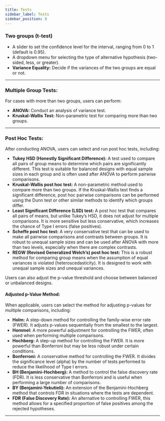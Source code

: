 ```yaml
---
title: Tests
sidebar_label: Tests
sidebar_position: 8
---
```


### Two groups (t-test)

- A slider to set the confidence level for the interval, ranging from 0 to 1 (default is 0.95).
- A dropdown menu for selecting the type of alternative hypothesis (two-sided, less, or greater).
- **Variance Equality:** Decide if the variances of the two groups are equal or not.

---

### **Multiple Group Tests:**

For cases with more than two groups, users can perform:
- **ANOVA:** Conduct an analysis of variance test.
- **Kruskal-Wallis Test:** Non-parametric test for comparing more than two groups.

---

### **Post Hoc Tests:**

After conducting ANOVA, users can select and run post hoc tests, including:
- **Tukey HSD (Honestly Significant Difference):** A test used to compare all pairs of group means to determine which pairs are significantly different. This test is suitable for balanced designs with equal sample sizes in each group and is often used after ANOVA to perform pairwise comparisons.
- **Kruskal-Wallis post hoc test:** A non-parametric method used to compare more than two groups. If the Kruskal-Wallis test finds a significant difference, post hoc pairwise comparisons can be performed using the Dunn test or other similar methods to identify which groups differ.
- **Least Significant Difference (LSD) test:** A post hoc test that compares all pairs of means, but unlike Tukey’s HSD, it does not adjust for multiple comparisons. It is more sensitive but less conservative, which increases the chance of Type I errors (false positives).
- **Scheffe post hoc test:** A very conservative test that can be used to make all pairwise comparisons and contrasts between groups. It is robust to unequal sample sizes and can be used after ANOVA with more than two levels, especially when there are complex contrasts.
- **REGW (Revised Generalized Welch’s) post hoc test:** This is a robust method for comparing group means when the assumption of equal variances is violated (heteroscedasticity). It is designed to work with unequal sample sizes and unequal variances.

Users can also adjust the p-value threshold and choose between balanced or unbalanced designs.

#### **Adjusted p-Value Method:**

When applicable, users can select the method for adjusting p-values for multiple comparisons, including:
- **Holm:** A step-down method for controlling the family-wise error rate (FWER). It adjusts p-values sequentially from the smallest to the largest.
- **Hommel:** A more powerful adjustment for controlling the FWER, often used when performing multiple comparisons.
- **Hochberg:** A step-up method for controlling the FWER. It is more powerful than Bonferroni but may be less robust under certain conditions.
- **Bonferroni:** A conservative method for controlling the FWER. It divides the significance level (alpha) by the number of tests performed to reduce the likelihood of Type I errors.
- **BH (Benjamini-Hochberg):** A method to control the false discovery rate (FDR). It is less conservative than Bonferroni and is useful when performing a large number of comparisons.
- **BY (Benjamini-Yekutieli):** An extension of the Benjamini-Hochberg method that controls FDR in situations where the tests are dependent.
- **FDR (False Discovery Rate):** An alternative to controlling FWER, this method allows for a specified proportion of false positives among the rejected hypotheses.

---
